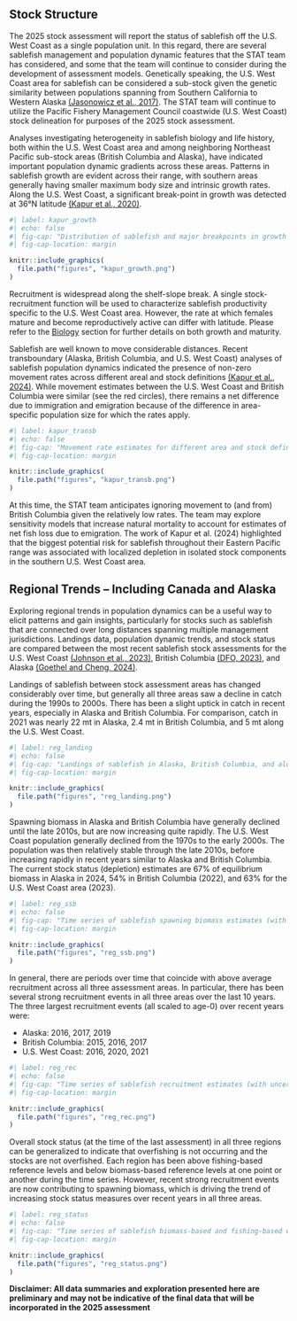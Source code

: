 
## Stock Structure

The 2025 stock assessment will report the status of sablefish off the U.S. West Coast as a single population unit. In this regard, there are several sablefish management and population dynamic features that the STAT team has considered, and some that the team will continue to consider during the development of assessment models. Genetically speaking, the U.S. West Coast area for sablefish can be considered a sub-stock given the genetic similarity between populations spanning from Southern California to Western Alaska [(Jasonowicz et al., 2017)](https://cdnsciencepub.com/doi/full/10.1139/cjfas-2016-0012). The STAT team will continue to utilize the Pacific Fishery Management Council coastwide (U.S. West Coast) stock delineation for purposes of the 2025 stock assessment.

Analyses investigating heterogeneity in sablefish biology and life history, both within the U.S. West Coast area and among neighboring Northeast Pacific sub-stock areas (British Columbia and Alaska), have indicated important population dynamic gradients across these areas. Patterns in sablefish growth are evident across their range, with southern areas generally having smaller maximum body size and intrinsic growth rates. Along the U.S. West Coast, a significant break-point in growth was detected at 36&deg;N latitude [(Kapur et al., 2020)](https://www.sciencedirect.com/science/article/pii/S0165783619302693).

```r
#| label: kapur_growth
#| echo: false
#| fig-cap: "Distribution of sablefish and major breakpoints in growth (areas demarcated by red dashed lines) in the Northeast Pacific (reproduced from Kapur et al., 2020; Fish.Res. 105414)."
#| fig-cap-location: margin

knitr::include_graphics(
  file.path("figures", "kapur_growth.png")
)

```

Recruitment is widespread along the shelf-slope break. A single stock-recruitment function will be used to characterize sablefish productivity specific to the U.S. West Coast area. However, the rate at which females mature and become reproductively active can differ with latitude. Please refer to the [Biology](https://connect.fisheries.noaa.gov/us_west_coast_sablefish_2025/04_biology.html) section for further details on both growth and maturity.

Sablefish are well known to move considerable distances. Recent transboundary (Alaska, British Columbia, and U.S. West Coast) analyses of sablefish population dynamics indicated the presence of non-zero movement rates across different areal and stock definitions [(Kapur et al., 2024)](https://cdnsciencepub.com/doi/10.1139/cjfas-2024-0008). While movement estimates between the U.S. West Coast and British Columbia were similar (see the red circles), there remains a net difference due to immigration and emigration because of the difference in area-specific population size for which the rates apply.

```r
#| label: kapur_transb
#| echo: false
#| fig-cap: "Movement rate estimates for different area and stock definitions as part of simulation analyses looking into the influence of range-wide management outcomes (reproduced from Kapur et al., 2024; CJFAS 101139)."
#| fig-cap-location: margin

knitr::include_graphics(
  file.path("figures", "kapur_transb.png")
)

```

At this time, the STAT team anticipates ignoring movement to (and from) British Columbia given the relatively low rates. The team may explore sensitivity models that increase natural mortality to account for estimates of net fish loss due to emigration. The work of Kapur et al. (2024) highlighted that the biggest potential risk for sablefish throughout their Eastern Pacific range was associated with localized depletion in isolated stock components in the southern U.S. West Coast area. 

## Regional Trends -- Including Canada and Alaska

Exploring regional trends in population dynamics can be a useful way to elicit patterns and gain insights, particularly for stocks such as sablefish that are connected over long distances spanning multiple management jurisdictions. Landings data, population dynamic trends, and stock status are compared between the most recent sablefish stock assessments for the U.S. West Coast [(Johnson et al., 2023)](https://www.pcouncil.org/documents/2024/02/status-of-sablefish-anoplopoma-fimbria-along-the-u-s-west-coast-in-2023.pdf/), British Columbia [(DFO, 2023)](https://waves-vagues.dfo-mpo.gc.ca/library-bibliotheque/41102587.pdf), and Alaska [(Goethel and Cheng, 2024)](https://www.npfmc.org/wp-content/PDFdocuments/SAFE/2024/Sablefish.pdf).

Landings of sablefish between stock assessment areas has changed considerably over time, but generally all three areas saw a decline in catch during the 1990s to 2000s. There has been a slight uptick in catch in recent years, especially in Alaska and British Columbia. For comparison, catch in 2021 was nearly 22 mt in Alaska, 2.4 mt in British Columbia, and 5 mt along the U.S. West Coast.

```r
#| label: reg_landing
#| echo: false
#| fig-cap: "Landings of sablefish in Alaska, British Columbia, and along the U.S. West Coast from the most recent stock assessments. (Alaska and British Columbia data courtesy of Goethel and Cheng (2024) and DFO (2023), respectively)."
#| fig-cap-location: margin

knitr::include_graphics(
  file.path("figures", "reg_landing.png")
)

```

Spawning biomass in Alaska and British Columbia have generally declined until the late 2010s, but are now increasing quite rapidly. The U.S. West Coast population generally declined from the 1970s to the early 2000s. The population was then relatively stable through the late 2010s, before increasing rapidly in recent years similar to Alaska and British Columbia. The current stock status (depletion) estimates are 67% of equilibrium biomass in Alaska in 2024, 54% in British Columbia (2022), and 63% for the U.S. West Coast area (2023).

```r
#| label: reg_ssb
#| echo: false
#| fig-cap: "Time series of sablefish spawning biomass estimates (with uncertainty intervals) in Alaska, British Columbia, and along the U.S. West Coast from the most recent stock assessments. (Alaska and British Columbia data courtesy of Goethel and Cheng (2024) and DFO (2023), respectively)."
#| fig-cap-location: margin

knitr::include_graphics(
  file.path("figures", "reg_ssb.png")
)

```

In general, there are periods over time that coincide with above average recruitment across all three assessment areas. In particular, there has been several strong recruitment events in all three areas over the last 10 years. The three largest recruitment events (all scaled to age-0) over recent years were:

-   Alaska: 2016, 2017, 2019
-   British Columbia: 2015, 2016, 2017
-   U.S. West Coast: 2016, 2020, 2021

```r
#| label: reg_rec
#| echo: false
#| fig-cap: "Time series of sablefish recruitment estimates (with uncertainty intervals) in Alaska, British Columbia, and along the U.S. West Coast from the most recent stock assessments. (Alaska and British Columbia data courtesy of Goethel and Cheng (2024) and DFO (2023), respectively)."
#| fig-cap-location: margin

knitr::include_graphics(
  file.path("figures", "reg_rec.png")
)

```

Overall stock status (at the time of the last assessment) in all three regions can be generalized to indicate that overfishing is not occurring and the stocks are not overfished. Each region has been above fishing-based reference levels and below biomass-based reference levels at one point or another during the time series. However, recent strong recruitment events are now contributing to spawning biomass, which is driving the trend of increasing stock status measures over recent years in all three areas.


```r
#| label: reg_status
#| echo: false
#| fig-cap: "Time series of sablefish biomass-based and fishing-based estimates of status in Alaska, British Columbia, and along the U.S. West Coast from the most recent stock assessments. (Alaska and British Columbia data courtesy of Goethel and Cheng (2024) and DFO (2023), respectively)."
#| fig-cap-location: margin

knitr::include_graphics(
  file.path("figures", "reg_status.png")
)

```


**Disclaimer: All data summaries and exploration presented here are preliminary and may not be indicative of the final data that will be incorporated in the 2025 assessment**


